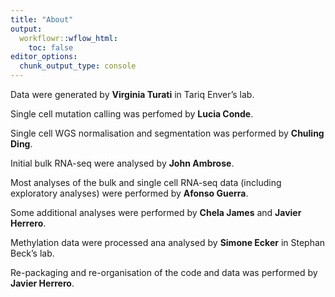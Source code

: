 ```yaml
---
title: "About"
output:
  workflowr::wflow_html:
    toc: false
editor_options:
  chunk_output_type: console
---
```


Data were generated by **Virginia Turati** in Tariq Enver's lab.

Single cell mutation calling was perfomed by **Lucia Conde**.

Single cell WGS normalisation and segmentation was performed by **Chuling Ding**.

Initial bulk RNA-seq were analysed by **John Ambrose**.

Most analyses of the bulk and single cell RNA-seq data (including exploratory analyses) were performed by **Afonso Guerra**.

Some additional analyses were performed by **Chela James** and **Javier Herrero**.

Methylation data were processed ana analysed by **Simone Ecker** in Stephan Beck's lab.

Re-packaging and re-organisation of the code and data was performed by **Javier Herrero**.
